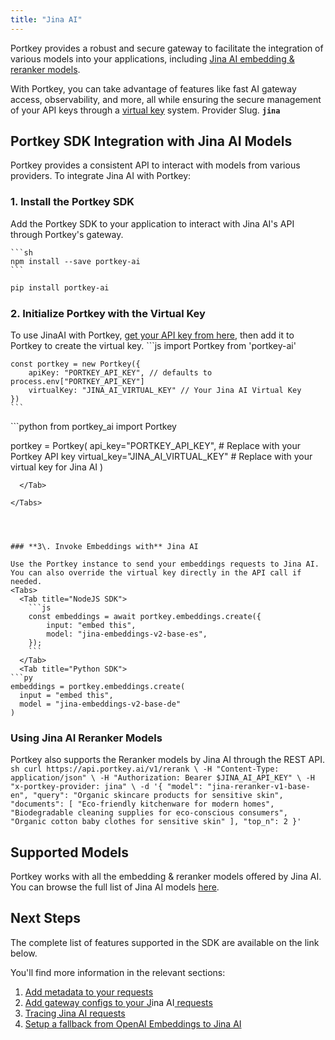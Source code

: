 ```yaml
---
title: "Jina AI"
---
```


Portkey provides a robust and secure gateway to facilitate the integration of various models into your applications, including [Jina AI embedding & reranker models](https://jina.ai/).

With Portkey, you can take advantage of features like fast AI gateway access, observability, and more, all while ensuring the secure management of your API keys through a [virtual key](/product/ai-gateway/virtual-keys) system.
<Note>
Provider Slug. **`jina`**
</Note>
## Portkey SDK Integration with Jina AI Models

Portkey provides a consistent API to interact with models from various providers. To integrate Jina AI with Portkey:

### 1\. Install the Portkey SDK

Add the Portkey SDK to your application to interact with Jina AI's API through Portkey's gateway.

<Tabs>
  <Tab title="NodeJS">

    ```sh
    npm install --save portkey-ai
    ```
  </Tab>
  <Tab title="Python">

```sh
pip install portkey-ai
```
  </Tab>

</Tabs>



### 2\. Initialize Portkey with the Virtual Key

To use JinaAI with Portkey, [get your API key from here](https://jina.ai/), then add it to Portkey to create the virtual key.
<Tabs>
  <Tab title="NodeJS SDK">
    ```js
    import Portkey from 'portkey-ai'

    const portkey = new Portkey({
        apiKey: "PORTKEY_API_KEY", // defaults to process.env["PORTKEY_API_KEY"]
        virtualKey: "JINA_AI_VIRTUAL_KEY" // Your Jina AI Virtual Key
    })
    ```
  </Tab>
  <Tab title="Python SDK">
```python
from portkey_ai import Portkey

portkey = Portkey(
    api_key="PORTKEY_API_KEY",  # Replace with your Portkey API key
    virtual_key="JINA_AI_VIRTUAL_KEY"   # Replace with your virtual key for Jina AI
)
```
  </Tab>

</Tabs>




### **3\. Invoke Embeddings with** Jina AI

Use the Portkey instance to send your embeddings requests to Jina AI. You can also override the virtual key directly in the API call if needed.
<Tabs>
  <Tab title="NodeJS SDK">
    ```js
    const embeddings = await portkey.embeddings.create({
        input: "embed this",
        model: "jina-embeddings-v2-base-es",
    });
    ```
  </Tab>
  <Tab title="Python SDK">
```py
embeddings = portkey.embeddings.create(
  input = "embed this",
  model = "jina-embeddings-v2-base-de"
)
```
  </Tab>

</Tabs>

### Using Jina AI Reranker Models

Portkey also supports the Reranker models by Jina AI through the REST API.
<Tabs>
  <Tab title="cURL">
    ```sh
    curl https://api.portkey.ai/v1/rerank \
      -H "Content-Type: application/json" \
      -H "Authorization: Bearer $JINA_AI_API_KEY" \
      -H "x-portkey-provider: jina" \
      -d '{
        "model": "jina-reranker-v1-base-en",
        "query": "Organic skincare products for sensitive skin",
        "documents": [
          "Eco-friendly kitchenware for modern homes",
          "Biodegradable cleaning supplies for eco-conscious consumers",
          "Organic cotton baby clothes for sensitive skin"
        ],
        "top_n": 2
    }'
    ```
  </Tab>

</Tabs>




## Supported Models

Portkey works with all the embedding & reranker models offered by Jina AI. You can browse the full list of Jina AI models [here](https://jina.ai/embeddings#apiform).

## Next Steps

The complete list of features supported in the SDK are available on the link below.
<Card title="SDK" href="/api-reference/portkey-sdk-client">
</Card>

You'll find more information in the relevant sections:

1. [Add metadata to your requests](/product/observability/metadata)
2. [Add gateway configs to your J](/product/ai-gateway/configs)ina AI[ requests](/product/ai-gateway/configs)
3. [Tracing Jina AI requests](/product/observability/traces)
4. [Setup a fallback from OpenAI Embeddings to Jina AI](/product/ai-gateway/fallbacks)
